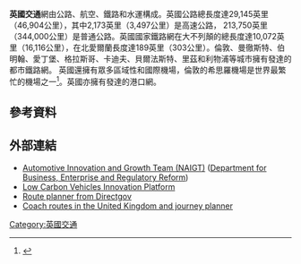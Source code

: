 '''英國交通'''網由公路、航空、鐵路和水運構成。英國公路總長度達29,145英里（46,904公里），其中2,173英里（3,497公里）是高速公路， 213,750英里（344,000公里）是普通公路。英國國家鐵路網在大不列顛的總長度達10,072英里（16,116公里），在北愛爾蘭長度達189英里（303公里）。倫敦、曼徹斯特、伯明翰、愛丁堡、格拉斯哥、卡迪夫、貝爾法斯特、里茲和利物浦等城市擁有發達的都市鐵路網。 英國還擁有眾多區域性和國際機場，倫敦的希思羅機場是世界最繁忙的機場之一<ref name="geography.about.com">{{Cite web |url=http://geography.about.com/od/urbaneconomicgeography/a/busiestairports.htm |title=Busiest Airports - The Busiest Airports in the World<!-- Bot generated title --> |accessdate=2014-11-23 |archive-date=2017-02-18 |archive-url=https://web.archive.org/web/20170218014220/http://geography.about.com/od/urbaneconomicgeography/a/busiestairports.htm |dead-url=yes }}</ref>。英國亦擁有發達的港口網。

==參考資料==
{{reflist}}

==外部連結==
* [https://web.archive.org/web/20090709030039/http://www.berr.gov.uk/whatwedo/sectors/automotive/naigt/page45547.html Automotive Innovation and Growth Team (NAIGT)] ([[Department_for_Business,_Enterprise_and_Regulatory_Reform|Department for Business, Enterprise and Regulatory Reform]])
* [https://web.archive.org/web/20090528175129/http://www.innovateuk.org/ourstrategy/innovationplatforms/lowcarbonvehicles.ashx Low Carbon Vehicles Innovation Platform]
* [https://web.archive.org/web/20090925062647/http://directgov.transportdirect.info/Web2/ Route planner from Directgov]
* [http://coachfairer.com/coach-routes/united-kingdom.html Coach routes in the United Kingdom and journey planner] {{Wayback|url=http://coachfairer.com/coach-routes/united-kingdom.html |date=20140712043904 }}

{{歐洲題目|交通}}
[[Category:英國交通|Category:英國交通]]